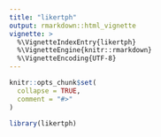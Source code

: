 ```yaml
---
title: "likertph"
output: rmarkdown::html_vignette
vignette: >
  %\VignetteIndexEntry{likertph}
  %\VignetteEngine{knitr::rmarkdown}
  %\VignetteEncoding{UTF-8}
---
```


```r
knitr::opts_chunk$set(
  collapse = TRUE,
  comment = "#>"
)
```

```r
library(likertph)
```


